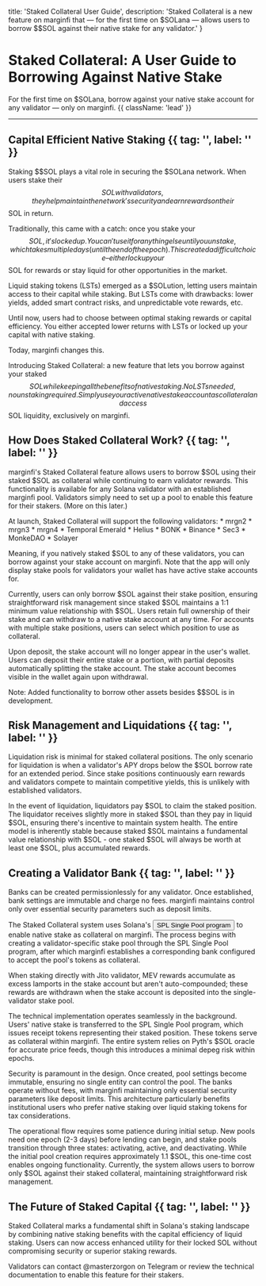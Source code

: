 
  title: 'Staked Collateral User Guide',
  description: 'Staked Collateral is a new feature on marginfi that — for the first time on $SOLana — allows users to borrow $$SOL against their native stake for any validator.' 
}

# Staked Collateral: A User Guide to Borrowing Against Native Stake

For the first time on $SOLana, borrow against your native stake account for any validator — only on marginfi. {{ className: 'lead' }}

---

## Capital Efficient Native Staking {{ tag: '', label: '' }}

Staking $$SOL plays a vital role in securing the $SOLana network. When users stake their $$SOL with validators, they help maintain the network's security and earn rewards on their $$SOL in return.

Traditionally, this came with a catch: once you stake your $$SOL, it's locked up. You can't use it for anything else until you unstake, which takes multiple days (until the end of the epoch). This created a difficult choice – either lock up your $$SOL for rewards or stay liquid for other opportunities in the market.

Liquid staking tokens (LSTs) emerged as a $SOLution, letting users maintain access to their capital while staking. But LSTs come with drawbacks: lower yields, added smart contract risks, and unpredictable vote rewards, etc.

Until now, users had to choose between optimal staking rewards or capital efficiency. You either accepted lower returns with LSTs or locked up your capital with native staking.

Today, marginfi changes this.

Introducing Staked Collateral: a new feature that lets you borrow against your staked $$SOL while keeping all the benefits of native staking. No LSTs needed, no unstaking required. Simply use your active native stake account as collateral and access $$SOL liquidity, exclusively on marginfi.

## How Does Staked Collateral Work? {{ tag: '', label: '' }}

marginfi's Staked Collateral feature allows users to borrow $SOL using their staked $SOL as collateral while continuing to earn validator rewards. This functionality is available for any Solana validator with an established marginfi pool. Validators simply need to set up a pool to enable this feature for their stakers. (More on this later.)

<Note>
At launch, Staked Collateral will support the following validators:
* mrgn2
* mrgn3
* mrgn4
* Temporal Emerald
* Helius
* BONK
* Binance
* Sec3
* MonkeDAO
* Solayer

Meaning, if you natively staked $SOL to any of these validators, you can borrow against your stake account on marginfi. Note that the app will only display stake pools for validators your wallet has have active stake accounts for.
</Note>

Currently, users can only borrow $SOL against their stake position, ensuring straightforward risk management since staked $SOL maintains a 1:1 minimum value relationship with $SOL. Users retain full ownership of their stake and can withdraw to a native stake account at any time. For accounts with multiple stake positions, users can select which position to use as collateral.

Upon deposit, the stake account will no longer appear in the user's wallet. Users can deposit their entire stake or a portion, with partial deposits automatically splitting the stake account. The stake account becomes visible in the wallet again upon withdrawal.

<Note>
Note: Added functionality to borrow other assets besides $$SOL is in development.
</Note>

## Risk Management and Liquidations {{ tag: '', label: '' }}

Liquidation risk is minimal for staked collateral positions. The only scenario for liquidation is when a validator's APY drops below the $SOL borrow rate for an extended period. Since stake positions continuously earn rewards and validators compete to maintain competitive yields, this is unlikely with established validators.

In the event of liquidation, liquidators pay $SOL to claim the staked position. The liquidator receives slightly more in staked $SOL than they pay in liquid $SOL, ensuring there's incentive to maintain system health. The entire model is inherently stable because staked $SOL maintains a fundamental value relationship with $SOL - one staked $SOL will always be worth at least one $SOL, plus accumulated rewards.

## Creating a Validator Bank {{ tag: '', label: '' }}

Banks can be created permissionlessly for any validator. Once established, bank settings are immutable and charge no fees. marginfi maintains control only over essential security parameters such as deposit limits.

The Staked Collateral system uses Solana's <Button href="https://spl.solana.com/single-pool" variant="text">SPL Single Pool program</Button> to enable native stake as collateral on marginfi. The process begins with creating a validator-specific stake pool through the SPL Single Pool program, after which marginfi establishes a corresponding bank configured to accept the pool's tokens as collateral.

<Note>
When staking directly with Jito validator, MEV rewards accumulate as excess lamports in the stake account but aren't auto-compounded; these rewards are withdrawn when the stake account is deposited into the single-validator stake pool.
</Note>

The technical implementation operates seamlessly in the background. Users' native stake is transferred to the SPL Single Pool program, which issues receipt tokens representing their staked position. These tokens serve as collateral within marginfi. The entire system relies on Pyth's $SOL oracle for accurate price feeds, though this introduces a minimal depeg risk within epochs.

Security is paramount in the design. Once created, pool settings become immutable, ensuring no single entity can control the pool. The banks operate without fees, with marginfi maintaining only essential security parameters like deposit limits. This architecture particularly benefits institutional users who prefer native staking over liquid staking tokens for tax considerations.

The operational flow requires some patience during initial setup. New pools need one epoch (2-3 days) before lending can begin, and stake pools transition through three states: activating, active, and deactivating. While the initial pool creation requires approximately 1.1 $SOL, this one-time cost enables ongoing functionality. Currently, the system allows users to borrow only $SOL against their staked collateral, maintaining straightforward risk management.

## The Future of Staked Capital {{ tag: '', label: '' }}

Staked Collateral marks a fundamental shift in Solana's staking landscape by combining native staking benefits with the capital efficiency of liquid staking. Users can now access enhanced utility for their locked SOL without compromising security or superior staking rewards.

Validators can contact @masterzorgon on Telegram or review the technical documentation to enable this feature for their stakers.
